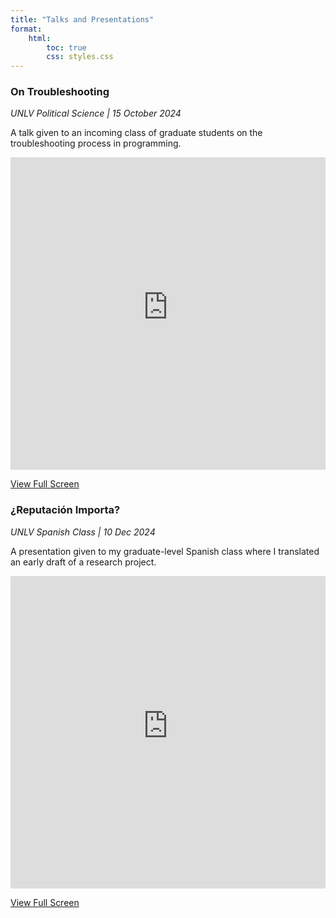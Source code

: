 ```yaml
---
title: "Talks and Presentations"
format:
    html:
        toc: true
        css: styles.css
---
```


::: {.presentation-grid}

::: {.presentation-card}

### On Troubleshooting
*UNLV Political Science | 15 October 2024*

A talk given to an incoming class of graduate students on the troubleshooting process in programming.

<iframe src="https://kevinnavarreteparra.quarto.pub/on-troubleshooting/" width="100%" height="500px" frameborder="0"></iframe>

[View Full Screen](https://kevinnavarreteparra.quarto.pub/on-troubleshooting/){target="_blank"}

:::

::: {.presentation-card}

### ¿Reputación Importa?
*UNLV Spanish Class | 10 Dec 2024*

A presentation given to my graduate-level Spanish class where I translated an early draft of a research project. 

<iframe src="https://kevinnavarreteparra.quarto.pub/span709-ponencia/" width="100%" height="500px" frameborder="0"></iframe>

[View Full Screen](https://kevinnavarreteparra.quarto.pub/span709-ponencia/){target="_blank"}

:::

:::

